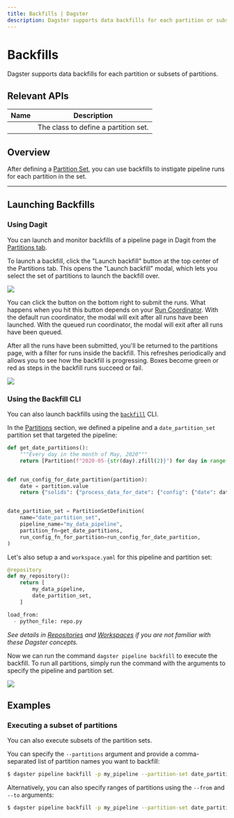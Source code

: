 ```yaml
---
title: Backfills | Dagster
description: Dagster supports data backfills for each partition or subsets of partitions.
---
```


# Backfills

Dagster supports data backfills for each partition or subsets of partitions.

## Relevant APIs

| Name                                         | Description                          |
| -------------------------------------------- | ------------------------------------ |
| <PyObject object="PartitionSetDefinition" /> | The class to define a partition set. |

## Overview

After defining a [Partition Set](/concepts/partitions-schedules-sensors/partitions#defining-a-partition),
you can use backfills to instigate pipeline runs for each partition in the set.

---

## Launching Backfills

### Using Dagit

You can launch and monitor backfills of a pipeline page in Dagit from
the [Partitions tab](/concepts/partitions-schedules-sensors/partitions#launching-partitions).

To launch a backfill, click the "Launch backfill" button at the top center of the Partitions tab.
This opens the "Launch backfill" modal, which lets you select the set of partitions to launch the
backfill over.

<!-- This was generated with:
    * `dagit -f repo.py` inside docs_snippets/overview/schedules_partitions/ directory
    * Navigating to the partitions page for `my_data_pipeline`
-->

<img src="/images/concepts/partitions-schedules-sensors/backfills-launch-modal.png" />

You can click the button on the bottom right to submit the runs. What happens when you hit this
button depends on your [Run Coordinator](/deployment/run-coordinator).
With the default run coordinator, the modal will exit after all runs have been launched. With the
queued run coordinator, the modal will exit after all runs have been queued.

After all the runs have been submitted, you'll be returned to the partitions page, with a filter for
runs inside the backfill. This refreshes periodically and allows you to see how the backfill is
progressing. Boxes become green or red as steps in the backfill runs succeed or fail.

<img src="/images/concepts/partitions-schedules-sensors/partitions-page.png" />

### Using the Backfill CLI

You can also launch backfills using the [`backfill`](/\_apidocs/cli#dagster-pipeline-backfill) CLI.

In the [Partitions](/concepts/partitions-schedules-sensors/partitions) section, we defined a pipeline
and a `date_partition_set` partition set that targeted the pipeline:

```python file=/concepts/partitions_schedules_sensors/partition_definition.py startafter=start_def endbefore=end_def
def get_date_partitions():
    """Every day in the month of May, 2020"""
    return [Partition(f"2020-05-{str(day).zfill(2)}") for day in range(1, 32)]


def run_config_for_date_partition(partition):
    date = partition.value
    return {"solids": {"process_data_for_date": {"config": {"date": date}}}}


date_partition_set = PartitionSetDefinition(
    name="date_partition_set",
    pipeline_name="my_data_pipeline",
    partition_fn=get_date_partitions,
    run_config_fn_for_partition=run_config_for_date_partition,
)
```

Let's also setup a <PyObject module="dagster" object="RepositoryDefinition"/> and `workspace.yaml`
for this pipeline and partition set:

```python file=/concepts/partitions_schedules_sensors/repo.py startafter=start_repo_marker_0 endbefore=end_repo_marker_0
@repository
def my_repository():
    return [
        my_data_pipeline,
        date_partition_set,
    ]
```

```python file=/concepts/partitions_schedules_sensors/file_workspace.yaml
load_from:
  - python_file: repo.py
```

_See details in [Repositories](/concepts/repositories-workspaces/repositories) and [Workspaces](/concepts/repositories-workspaces/workspaces) if you_
_are not familiar with these Dagster concepts._

Now we can run the command `dagster pipeline backfill` to execute the backfill. To run all partitions,
simply run the command with the arguments to specify the pipeline and partition set.

<img src="/images/concepts/partitions-schedules-sensors/backfills-cli.png" />

## Examples

### Executing a subset of partitions

You can also execute subsets of the partition sets.

You can specify the `--partitions` argument and provide a comma-separated list of partition names
you want to backfill:

```bash
$ dagster pipeline backfill -p my_pipeline --partition-set date_partition_set --partitions M,Tu,W
```

Alternatively, you can also specify ranges of partitions using the `--from` and `--to` arguments:

```bash
$ dagster pipeline backfill -p my_pipeline --partition-set date_partition_set --from W --to F
```
